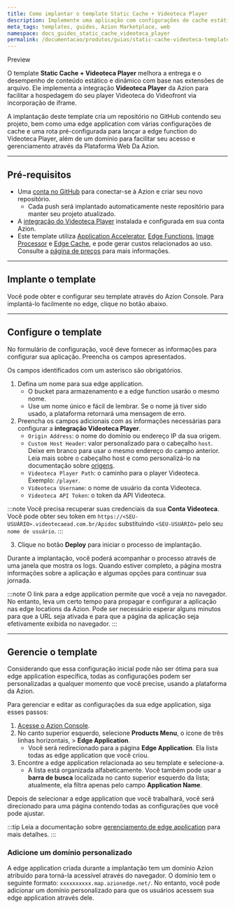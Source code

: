 ```yaml
---
title: Como implantar o template Static Cache + Videoteca Player
description: Implemente uma aplicação com configurações de cache estático usando o Videoteca Player.
meta_tags: templates, guides, Azion Marketplace, web
namespace: docs_guides_static_cache_videoteca_player
permalink: /documentacao/produtos/guias/static-cache-videoteca-template/
---
```



<Tag severity="info" client:only="vue">
Preview
</Tag>

O template **Static Cache + Videoteca Player** melhora a entrega e o desempenho de conteúdo estático e dinâmico com base nas extensões de arquivo. Ele implementa a integração **Videoteca Player** da Azion para facilitar a hospedagem do seu player Videoteca do Videofront via incorporação de iframe.

A implantação deste template cria um repositório no GitHub contendo seu projeto, bem como uma edge application com várias configurações de cache e uma rota pré-configurada para lançar a edge function do Videoteca Player, além de um domínio para facilitar seu acesso e gerenciamento através da Plataforma Web Da Azion.

---

## Pré-requisitos

- Uma [conta no GitHub](https://github.com/signup) para conectar-se à Azion e criar seu novo repositório.
    - Cada push será implantado automaticamente neste repositório para manter seu projeto atualizado.
- A [integração do Videoteca Player](/pt-br/documentacao/produtos/guias/videofront-player/) instalada e configurada em sua conta Azion.
- Este template utiliza [Application Accelerator](/pt-br/documentacao/produtos/build/edge-application/application-accelerator/), [Edge Functions](/pt-br/documentacao/produtos/build/edge-application/edge-functions/), [Image Processor](/pt-br/documentacao/produtos/build/edge-application/image-processor/) e [Edge Cache](/pt-br/documentacao/produtos/build/edge-application/edge-cache/), e pode gerar custos relacionados ao uso. Consulte a [página de preços](https://www.azion.com/pt-br/precos/) para mais informações.

---

## Implante o template

Você pode obter e configurar seu template através do Azion Console. Para implantá-lo facilmente no edge, clique no botão abaixo.

<LinkButton
    label="Deploy"
    link="https://console.azion.com/create/videofront/static-cache-videoteca-player"
    icon="ai ai-azion"
    icon-pos="left"
  />

---

## Configure o template

No formulário de configuração, você deve fornecer as informações para configurar sua aplicação. Preencha os campos apresentados. 

Os campos identificados com um asterisco são obrigatórios.

1. Defina um nome para sua edge application.
    - O bucket para armazenamento e a edge function usarão o mesmo nome.
    - Use um nome único e fácil de lembrar. Se o nome já tiver sido usado, a plataforma retornará uma mensagem de erro.
2. Preencha os campos adicionais com as informações necessárias para configurar a **integração Videoteca Player**.
    - `Origin Address`: o nome do domínio ou endereço IP da sua origem.
    - `Custom Host Header`: valor personalizado para o cabeçalho `host`. Deixe em branco para usar o mesmo endereço do campo anterior. Leia mais sobre o cabeçalho host e como personalizá-lo na documentação sobre [origens](/pt-br/documentacao/produtos/build/edge-application/origins/#host-header).
    - `Videoteca Player Path`: o caminho para o player Videoteca. Exemplo: `/player`.
    - `Videoteca Username`: o nome de usuário da conta Videoteca.
    - `Videoteca API Token`: o token da API Videoteca.

:::note
Você precisa recuperar suas credenciais da sua **Conta Videoteca**. Você pode obter seu token em `https://<SEU-USUÁRIO>.videotecaead.com.br/Apidoc` substituindo `<SEU-USUÁRIO>` pelo seu `nome de usuário`.
:::

3. Clique no botão **Deploy** para iniciar o processo de implantação.

Durante a implantação, você poderá acompanhar o processo através de uma janela que mostra os logs. Quando estiver completo, a página mostra informações sobre a aplicação e algumas opções para continuar sua jornada.

:::note
O link para a edge application permite que você a veja no navegador. No entanto, leva um certo tempo para propagar e configurar a aplicação nas edge locations da Azion. Pode ser necessário esperar alguns minutos para que a URL seja ativada e para que a página da aplicação seja efetivamente exibida no navegador.
:::

---

## Gerencie o template

Considerando que essa configuração inicial pode não ser ótima para sua edge application específica, todas as configurações podem ser personalizadas a qualquer momento que você precise, usando a plataforma da Azion.

Para gerenciar e editar as configurações da sua edge application, siga esses passos:

1. [Acesse o Azion Console](https://console.azion.com).
2. No canto superior esquerdo, selecione **Products Menu**, o ícone de três linhas horizontais, > **Edge Application**.
    - Você será redirecionado para a página **Edge Application**. Ela lista todas as edge application que você criou.
3. Encontre a edge application relacionada ao seu template e selecione-a.
    - A lista está organizada alfabeticamente. Você também pode usar a **barra de busca** localizada no canto superior esquerdo da lista; atualmente, ela filtra apenas pelo campo **Application Name**.

Depois de selecionar a edge application que você trabalhará, você será direcionado para uma página contendo todas as configurações que você pode ajustar.

:::tip
Leia a documentação sobre [gerenciamento de edge application](/pt-br/documentacao/produtos/build/edge-application/primeiros-passos/) para mais detalhes.
:::

### Adicione um domínio personalizado

A edge application criada durante a implantação tem um domínio Azion atribuído para torná-la acessível através do navegador. O domínio tem o seguinte formato: `xxxxxxxxxx.map.azionedge.net/`. No entanto, você pode adicionar um domínio personalizado para que os usuários acessem sua edge application através dele.


<LinkButton link="/pt-br/documentacao/produtos/guias/configurar-dominio/" label="ir para o guia de configuração de domínio" severity="secondary" /> 
